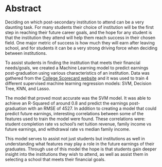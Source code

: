 # Abstract {.unnumbered}

Deciding on which post-secondary institution to attend can be a very daunting task. For many students their choice of institution will be the first step in reaching their future career goals, and the hope for any student is that the institution they attend will help them reach success in their chosen field. One major metric of success is how much they will earn after leaving school, and for students it can be a very strong driving force when deciding between institutions.

To assist students in finding the institution that meets their financial needs/goals, we created a Machine Learning model to predict earnings post-graduation using various characteristics of an institution. Data was gathered from the [College Scorecard website](https://collegescorecard.ed.gov/) and it was used to train 4 different supervised machine learning regression models: SVM, Decision Tree, KNN, and Lasso.

The model that proved most accurate was the SVM model. It was able to achieve an R-Squared of around 0.8 and predict the earnings post-graduation with an RMSE of 4527. In addition to creating a model that could predict future earnings, interesting correlations between some of the features used to train the model were found. These correlations were: student completion rate vs school's net tuition revenue, family income vs future earnings, and withdrawal rate vs median family income.

This model serves to assist not just students but institutions as well in understanding what features may play a role in the future earnings of their graduates. Through use of this model the hope is that students gain deeper insight into the institutions they wish to attend, as well as assist them in selecting a school that meets their financial goals.